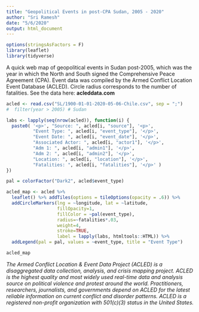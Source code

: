 ```yaml
---
title: "Geopolitical Events in post-CPA Sudan, 2005 - 2020"
author: "Sri Ramesh"
date: "5/6/2020"
output: html_document
---
```


```r
options(stringsAsFactors = F)
library(leaflet)
library(tidyverse)
```

A quick web map of geopolitical events in Sudan post-2005, which was the year in which the North and South signed the Comprehensive Peace Agreement (CPA). Event data was compiled by the Armed Conflict Location Event Database (ACLED). Circle radius corresponds to the number of fatalities. See the data here: **acleddata.com**

```r
acled <- read.csv("SL/1900-01-01-2020-05-06-Chile.csv", sep = ";")
#  filter(year > 2005) # Sudan

labs <- lapply(seq(nrow(acled)), function(i) {
  paste0( '<p>', "Source: ", acled[i, "source"], '<p>', 
          "Event Type: ", acled[i, "event_type"], '</p>', 
          "Event Date: ", acled[i, "event_date"], '</p>', 
          "Associated Actor: ", acled[i, "actor1"], '</p>', 
          "Adm 1: ", acled[i, "admin1"], '</p>', 
          "Adm 2: ", acled[i, "admin2"], '</p>', 
          "Location: ", acled[i, "location"], '</p>', 
          "Fatalities: ", acled[i, "fatalities"], '</p>' ) 
})

pal = colorFactor("Dark2", acled$event_type)

acled_map <- acled %>%
  leaflet() %>% addTiles(options = tileOptions(opacity = .6)) %>%
  addCircleMarkers(lng = ~longitude, lat = ~latitude,
                   fillOpacity=1,
                   fillColor = ~pal(event_type),
                   radius=~fatalities*.03,
                   weight=4,
                   stroke=TRUE,
                   label = lapply(labs, htmltools::HTML)) %>%
  addLegend(pal = pal, values = ~event_type, title = "Event Type")

acled_map
```

*The Armed Conflict Location & Event Data Project (ACLED) is a disaggregated data collection, analysis, and crisis mapping project. ACLED is the highest quality and most widely used real-time data and analysis source on political violence and protest around the world. Practitioners, researchers, journalists, and governments depend on ACLED for the latest reliable information on current conflict and disorder patterns. ACLED is a registered non-profit organization with 501(c)(3) status in the United States.*
